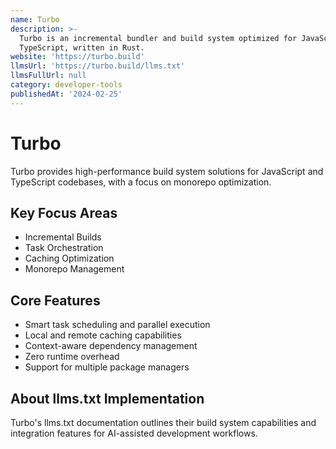 ```yaml
---
name: Turbo
description: >-
  Turbo is an incremental bundler and build system optimized for JavaScript and
  TypeScript, written in Rust.
website: 'https://turbo.build'
llmsUrl: 'https://turbo.build/llms.txt'
llmsFullUrl: null
category: developer-tools
publishedAt: '2024-02-25'
---
```


# Turbo

Turbo provides high-performance build system solutions for JavaScript and TypeScript codebases, with a focus on monorepo optimization.

## Key Focus Areas

- Incremental Builds
- Task Orchestration
- Caching Optimization
- Monorepo Management

## Core Features

- Smart task scheduling and parallel execution
- Local and remote caching capabilities
- Context-aware dependency management
- Zero runtime overhead
- Support for multiple package managers

## About llms.txt Implementation

Turbo's llms.txt documentation outlines their build system capabilities and integration features for AI-assisted development workflows.

